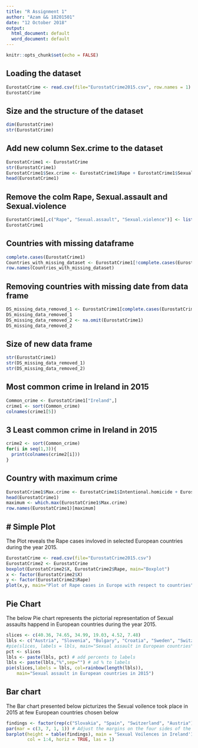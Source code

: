 ---
title: "R Assignment 1"
author: "Azam && 18201501"
date: "12 October 2018"
output:
  html_document: default
  word_document: default
---

```{r setup, include=FALSE}
knitr::opts_chunk$set(echo = FALSE)
```

## Loading the dataset 
```{r}
EurostatCrime <- read.csv(file="EurostatCrime2015.csv", row.names = 1)
EurostatCrime
```

## Size and the structure of the dataset
```{r}
dim(EurostatCrime)
str(EurostatCrime)
```

## Add new column Sex.crime to the dataset
```{r}
EurostatCrime1 <- EurostatCrime
str(EurostatCrime1)
EurostatCrime1$Sex.crime <- EurostatCrime1$Rape + EurostatCrime1$Sexual.assault + EurostatCrime1$Sexual.violence
head(EurostatCrime1)
```

## Remove the colm Rape, Sexual.assault and Sexual.violence
```{r}
EurostatCrime1[,c("Rape", "Sexual.assault", "Sexual.violence")] <- list(NULL)
EurostatCrime1
```

## Countries with missing dataframe
```{r}
complete.cases(EurostatCrime1)
Countries_with_missing_dataset <- EurostatCrime1[!complete.cases(EurostatCrime1),]
row.names(Countries_with_missing_dataset)
```

## Removing countries with missing date from data frame
```{r}
DS_missing_data_removed_1 <- EurostatCrime1[complete.cases(EurostatCrime1),]
DS_missing_data_removed_1
DS_missing_data_removed_2 <- na.omit(EurostatCrime1)
DS_missing_data_removed_2
```

## Size of new data frame
```{r}
str(EurostatCrime1)
str(DS_missing_data_removed_1)
str(DS_missing_data_removed_2)
```

## Most common crime in Ireland in 2015
```{r}
Common_crime <- EurostatCrime1["Ireland",]
crime1 <- sort(Common_crime)
colnames(crime1[5])
```

## 3 Least common crime in Ireland in 2015
```{r}
crime2 <- sort(Common_crime)
for(i in seq(1,3)){
  print(colnames(crime2[i]))
}
```

## Country with maximum crime
```{r}
EurostatCrime1$Max.crime <- EurostatCrime1$Intentional.homicide + EurostatCrime1$Robbery + EurostatCrime1$Sex.crime + EurostatCrime1$Assault + EurostatCrime1$Theft
head(EurostatCrime1)
maximum <- which.max(EurostatCrime1$Max.crime)
row.names(EurostatCrime1)[maximum]
```

## # Simple Plot
The Plot reveals the Rape cases invloved in selected European countries during the year 2015.

```{r}
EurostatCrime <- read.csv(file="EurostatCrime2015.csv")
EurostatCrime2 <- EurostatCrime
boxplot(EurostatCrime2$X, EurostatCrime2$Rape, main="Boxplot")
x <- factor(EurostatCrime2$X)
y <- factor(EurostatCrime2$Rape)
plot(x,y, main="Plot of Rape cases in Europe with respect to countries")
```


## Pie Chart

The below Pie chart represents the pictorial representation of Sexual assaults happend in European countries
during the year 2015.

```{r}
slices <- c(40.36, 74.65, 34.99, 19.03, 4.52, 7.48)
lbls <- c("Austria", "Slovenia", "Bulgary", "Croatia", "Sweden", "Switzerland")
#pie(slices, labels = lbls, main="Sexual assault in European countries")
pct <- slices
lbls <- paste(lbls, pct) # add percents to labels
lbls <- paste(lbls,"%",sep="") # ad % to labels
pie(slices,labels = lbls, col=rainbow(length(lbls)),
    main="Sexual assault in European countries in 2015")
```

## Bar chart

The Bar chart presented below picturizes the Sexual voilence took place in 2015 at few European countries chosen below

```{r}
findings <- factor(rep(c("Slovakia", "Spain", "Switzerland", "Austria"), c(11.90, 21.25, 32.90, 40.57)))
par(mar = c(3, 7, 1, 1)) # Adjust the margins on the four sides of the plot
barplot(height = table(findings), main = "Sexual Voilences in Ireland'15", xlab = "Number of stores",
        col = 1:4, horiz = TRUE, las = 1)
```